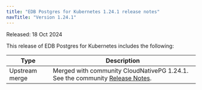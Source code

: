 ```yaml
---
title: "EDB Postgres for Kubernetes 1.24.1 release notes"
navTitle: "Version 1.24.1"
---
```


Released: 18 Oct 2024

This release of EDB Postgres for Kubernetes includes the following:

|      Type      |                                                                                  Description                                                                                   |
| -------------- | ------------------------------------------------------------------------------------------------------------------------------------------------------------------------------ |
| Upstream merge |  Merged with community CloudNativePG 1.24.1. See the community [Release Notes](https://cloudnative-pg.io/documentation/1.24/release_notes/v1.24/).                                    |
